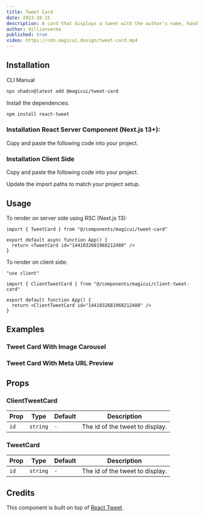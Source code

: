 ```yaml
---
title: Tweet Card
date: 2023-10-15
description: A card that displays a tweet with the author's name, handle, and profile picture.
author: dillionverma
published: true
video: https://cdn.magicui.design/tweet-card.mp4
---
```


<ComponentPreview name="tweet-card-demo" />

## Installation

<Tabs defaultValue="cli">

<TabsList>
  <TabsTrigger value="cli">CLI</TabsTrigger>
  <TabsTrigger value="manual">Manual</TabsTrigger>
</TabsList>
<TabsContent value="cli">

```bash
npx shadcn@latest add @magicui/tweet-card
```

</TabsContent>

<TabsContent value="manual">

<Steps>

<Step>Install the dependencies.</Step>

```bash
npm install react-tweet
```

### Installation React Server Component (Next.js 13+):

Copy and paste the following code into your project.

<ComponentSource name="tweet-card" />

### Installation Client Side

Copy and paste the following code into your project.

<ComponentSource name="client-tweet-card" />

<Step>Update the import paths to match your project setup.</Step>

</Steps>

</TabsContent>

</Tabs>

## Usage

To render on server side using RSC (Next.js 13):

```tsx showLineNumbers
import { TweetCard } from "@/components/magicui/tweet-card"

export default async function App() {
  return <TweetCard id="1441032681968212480" />
}
```

To render on client side:

```tsx showLineNumbers
"use client"

import { ClientTweetCard } from "@/components/magicui/client-tweet-card"

export default function App() {
  return <ClientTweetCard id="1441032681968212480" />
}
```

## Examples

### Tweet Card With Image Carousel

<ComponentPreview name="tweet-card-images" />

### Tweet Card With Meta URL Preview

<ComponentPreview name="tweet-card-meta-preview" />

## Props

### ClientTweetCard

| Prop | Type     | Default | Description                     |
| ---- | -------- | ------- | ------------------------------- |
| `id` | `string` | `-`     | The id of the tweet to display. |

### TweetCard

| Prop | Type     | Default | Description                     |
| ---- | -------- | ------- | ------------------------------- |
| `id` | `string` | `-`     | The id of the tweet to display. |

## Credits

This component is built on top of [React Tweet](https://react-tweet.vercel.app/).
